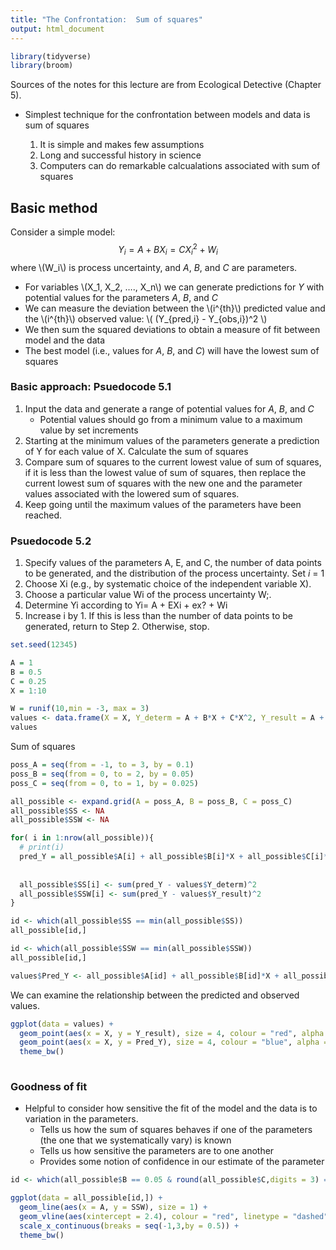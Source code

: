 ```yaml
---
title: "The Confrontation:  Sum of squares"
output: html_document
---
```


```r
library(tidyverse)
library(broom)
```

Sources of the notes for this lecture are from Ecological Detective (Chapter 5).

- Simplest technique for the confrontation between models and data is sum of squares

    1. It is simple and makes few assumptions
    2. Long and successful history in science
    3. Computers can do remarkable calcualations associated with sum of squares

## Basic method

Consider a simple model:
$$ Y_i = A + BX_i = CX_i^2 + W_i$$
where \\(W_i\\) is process uncertainty, and *A*, *B*, and *C* are parameters.  

- For variables \\(X_1, X_2, ...., X_n\\) we can generate predictions for *Y* with potential values for the parameters *A*, *B*, and *C*
- We can measure the deviation between the \\(i^{th}\\) predicted value and the \\(i^{th}\\) observed value: \\( (Y_{pred,i} - Y_{obs,i})^2 \\)
- We then sum the squared deviations to obtain a measure of fit between model and the data
- The best model (i.e., values for *A*, *B*, and *C*) will have the lowest sum of squares

### Basic approach:  Psuedocode 5.1
1. Input the data and generate a range of potential values for *A*, *B*, and *C*
    - Potential values should go from a minimum value to a maximum value by set increments
2. Starting at the minimum values of the parameters generate a prediction of Y for each value of X. Calculate the sum of squares
3. Compare sum of squares to the current lowest value of sum of squares, if it is less than the lowest value of sum of squares, then replace the current lowest sum of squares with the new one and the parameter values associated with the lowered sum of squares.  
4. Keep going until the maximum values of the parameters have been reached.

### Psuedocode 5.2

1. Specify values of the parameters A, E, and C, the number of data points to be generated, and the distribution of
the process uncertainty. Set *i* = 1
2. Choose Xi (e.g., by systematic choice of the independent variable X).
3. Choose a particular value Wi of the process uncertainty W;.
4. Determine Yi according to Yi= A + EXi + ex? + Wi 
5. Increase i by 1. If this is less than the number of data points to be generated, return to Step 2. Otherwise, stop.

```r
set.seed(12345)

A = 1
B = 0.5
C = 0.25
X = 1:10

W = runif(10,min = -3, max = 3)
values <- data.frame(X = X, Y_determ = A + B*X + C*X^2, Y_result = A + B*X + C*X^2 + W)
values
```

Sum of squares

```r
poss_A = seq(from = -1, to = 3, by = 0.1)
poss_B = seq(from = 0, to = 2, by = 0.05)
poss_C = seq(from = 0, to = 1, by = 0.025)

all_possible <- expand.grid(A = poss_A, B = poss_B, C = poss_C)
all_possible$SS <- NA
all_possible$SSW <- NA

for( i in 1:nrow(all_possible)){
  # print(i)
  pred_Y = all_possible$A[i] + all_possible$B[i]*X + all_possible$C[i]*(X^2)
  
  
  all_possible$SS[i] <- sum(pred_Y - values$Y_determ)^2
  all_possible$SSW[i] <- sum(pred_Y - values$Y_result)^2
}

id <- which(all_possible$SS == min(all_possible$SS))
all_possible[id,]

id <- which(all_possible$SSW == min(all_possible$SSW))
all_possible[id,]

values$Pred_Y <- all_possible$A[id] + all_possible$B[id]*X + all_possible$C[id]*X^2


```

We can examine the relationship between the predicted and observed values.

```r
ggplot(data = values) + 
  geom_point(aes(x = X, y = Y_result), size = 4, colour = "red", alpha = 0.35) +
  geom_point(aes(x = X, y = Pred_Y), size = 4, colour = "blue", alpha = 0.35) + 
  theme_bw()
  
```


### Goodness of fit

- Helpful to consider how sensitive the fit of the model and the data is to variation in the parameters.
     - Tells us how the sum of squares behaves if one of the parameters (the one that we systematically vary) is known
     - Tells us how sensitive the parameters are to one another
     - Provides some notion of confidence in our estimate of the parameter
     
```r
id <- which(all_possible$B == 0.05 & round(all_possible$C,digits = 3) == 0.300)

ggplot(data = all_possible[id,]) + 
  geom_line(aes(x = A, y = SSW), size = 1) + 
  geom_vline(aes(xintercept = 2.4), colour = "red", linetype = "dashed") +
  scale_x_continuous(breaks = seq(-1,3,by = 0.5)) +
  theme_bw()

```

